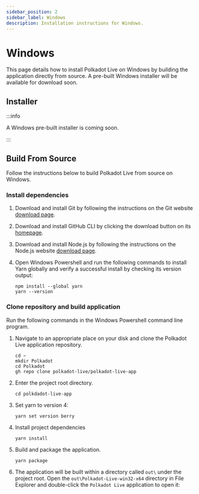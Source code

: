 ```yaml
---
sidebar_position: 2
sidebar_label: Windows
description: Installation instructions for Windows.
---
```



# Windows

This page details how to install Polkadot Live on Windows by building the application directly from source. A pre-built Windows installer will be available for download soon.

## Installer

:::info

A Windows pre-built installer is coming soon.

:::

## Build From Source

Follow the instructions below to build Polkadot Live from source on Windows.

### Install dependencies

1. Download and install Git by following the instructions on the Git website [download page](https://git-scm.com/download/win).

2. Download and install GitHub CLI by clicking the download button on its [homepage](https://cli.github.com/).

3. Download and install Node.js by following the instructions on the Node.js website [download page](https://nodejs.org/en/download/prebuilt-installer).

4. Open Windows Powershell and run the following commands to install Yarn globally and verify a successful install by checking its version output:
    ```
    npm install --global yarn
    yarn --version
    ```

### Clone repository and build application

Run the following commands in the Windows Powershell command line program.

1. Navigate to an appropriate place on your disk and clone the Polkadot Live application repository.
    ```
    cd ~
    mkdir Polkadot
    cd Polkadot
    gh repo clone polkadot-live/polkadot-live-app
    ```

2. Enter the project root directory.
    ```
    cd polkdadot-live-app
    ```

3. Set yarn to version 4:
    ```
    yarn set version berry
    ```

4. Install project dependencies
    ```
    yarn install
    ```

5. Build and package the application.
    ```
    yarn package
    ```

6. The application will be built within a directory called `out\` under the project root. Open the `out\Polkadot-Live-win32-x64` directory in File Explorer and double-click the `Polkadot Live` application to open it:

<Img url="/img/getting-started/windows-packaged.png"  maxHeight="244px" />
